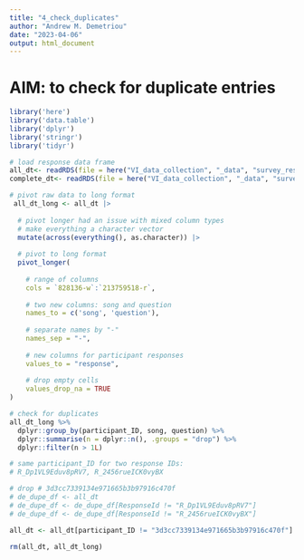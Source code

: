 ```yaml
---
title: "4_check_duplicates"
author: "Andrew M. Demetriou"
date: "2023-04-06"
output: html_document
---
```


# AIM: to check for duplicate entries

```r
library('here')
library('data.table')
library('dplyr')
library('stringr')
library('tidyr')

# load response data frame
all_dt<- readRDS(file = here("VI_data_collection", "_data", "survey_response_data", "all_dt.RDS"))
complete_dt<- readRDS(file = here("VI_data_collection", "_data", "survey_response_data", "complete_dt.RDS"))
```

```r
# pivot raw data to long format
 all_dt_long <- all_dt |> 
  
  # pivot longer had an issue with mixed column types
  # make everything a character vector
  mutate(across(everything(), as.character)) |>
  
  # pivot to long format
  pivot_longer(
    
    # range of columns
    cols = `828136-w`:`213759518-r`, 
  
    # two new columns: song and question
    names_to = c('song', 'question'),
  
    # separate names by "-"
    names_sep = "-", 
  
    # new columns for participant responses
    values_to = "response", 
  
    # drop empty cells
    values_drop_na = TRUE
)
```

```r
# check for duplicates
all_dt_long %>%
  dplyr::group_by(participant_ID, song, question) %>%
  dplyr::summarise(n = dplyr::n(), .groups = "drop") %>%
  dplyr::filter(n > 1L)

# same participant_ID for two response IDs:
# R_Dp1VL9Eduv8pRV7, R_2456rueICK0vyBX
```

```r
# drop # 3d3cc7339134e971665b3b97916c470f
# de_dupe_df <- all_dt
# de_dupe_df <- de_dupe_df[ResponseId != "R_Dp1VL9Eduv8pRV7"]
# de_dupe_df <- de_dupe_df[ResponseId != "R_2456rueICK0vyBX"]

all_dt <- all_dt[participant_ID != "3d3cc7339134e971665b3b97916c470f"]

rm(all_dt, all_dt_long)
```


